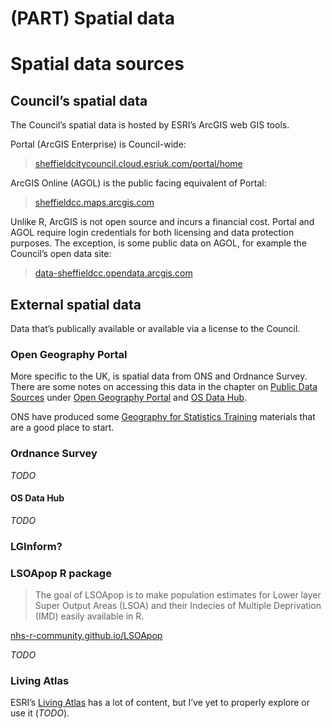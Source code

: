 # (PART) Spatial data {.unnumbered}

# Spatial data sources

## Council's spatial data

The Council's spatial data is hosted by ESRI's ArcGIS web GIS tools.

Portal (ArcGIS Enterprise) is Council-wide:

> [sheffieldcitycouncil.cloud.esriuk.com/portal/home](https://sheffieldcitycouncil.cloud.esriuk.com/portal/home/)

ArcGIS Online (AGOL) is the public facing equivalent of Portal:

> [sheffieldcc.maps.arcgis.com](https://sheffieldcc.maps.arcgis.com/)

Unlike R, ArcGIS is not open source and incurs a financial cost. Portal and AGOL require login credentials for both licensing and data protection purposes. The exception, is some public data on AGOL, for example the Council's open data site:

> [data-sheffieldcc.opendata.arcgis.com](https://data-sheffieldcc.opendata.arcgis.com/)

## External spatial data

Data that's publically available or available via a license to the Council.

### Open Geography Portal {#open-geography}

More specific to the UK, is spatial data from ONS and Ordnance Survey. There are some notes on accessing this data in the chapter on [Public Data Sources](#public-data) under [Open Geography Portal](#open-geography) and [OS Data Hub](#os-data-hub).

ONS have produced some [Geography for Statistics Training](https://onsgeo.github.io/geospatial-training/) materials that are a good place to start.

### Ordnance Survey

*TODO*

#### OS Data Hub {#os-data-hub}

*TODO*

### LGInform?

### LSOApop R package

> The goal of LSOApop is to make population estimates for Lower layer Super Output Areas (LSOA) and their Indecies of Multiple Deprivation (IMD) easily available in R.

[nhs-r-community.github.io/LSOApop](https://nhs-r-community.github.io/LSOApop/)

*TODO*

### Living Atlas

ESRI's [Living Atlas](https://livingatlas.arcgis.com/en/home/) has a lot of content, but I've yet to properly explore or use it (*TODO*).